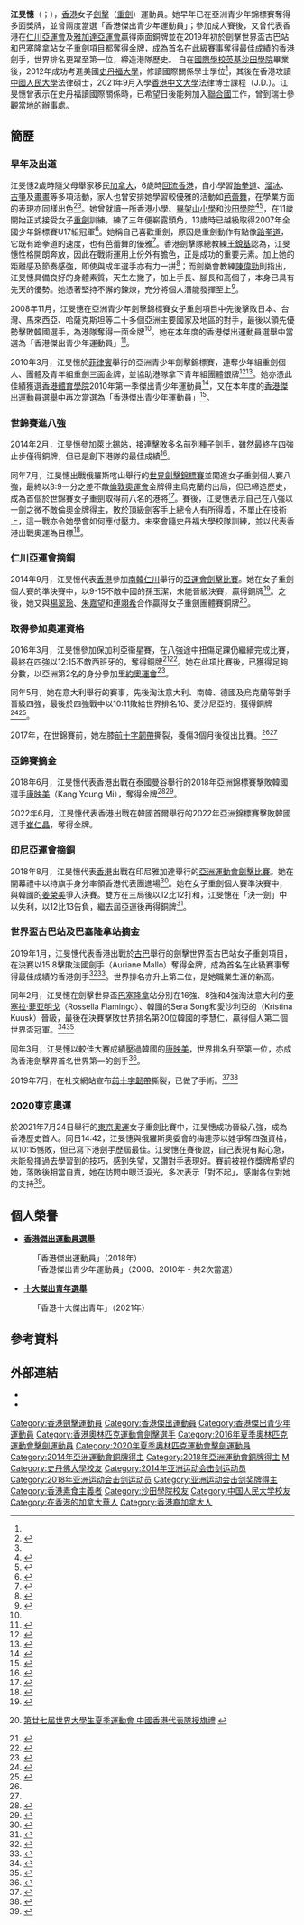 {{noteTA|G1=Sports}}
{{Infobox fencer
| headercolor    = #778899
| name           = 江旻憓<br/>Vivian Kong Man Wai
| image          = 
| imagesize      =
| caption        =
| birthname      =
| fullname       = Vivian Kong Man Wai
| nickname       =
| residence      =
| birth_date     = {{birth date and age|1994|2|8}}<ref name="印尼亞運">{{en}}{{cite web|title=Profile - MAN WAI VIVIAN KONG|url=https://en.asiangames2018.id/athletes/athlete/KONG-Man-Wai-Vivian-3024490/|publisher=2018年印尼亞運會官方網站|access-date=2018-09-01|archive-url=https://web.archive.org/web/20180901113506/https://en.asiangames2018.id/athletes/athlete/KONG-Man-Wai-Vivian-3024490/|archive-date=2018-09-01|dead-url=yes}}</ref>
| birth_place    = {{HKG-1959}}
| height         = {{height|m=1.78}}<ref name="印尼亞運"/>
| weight         = {{weight|kg=58}}<ref name="印尼亞運"/>
| website        = 
| weapon         = 女子[[重劍|重劍]]
| hand           = 左撇子
| natlcoach      = 
| formercoach    = 
| club           = 
| headcoach      = 
| country        = {{HKG-CHN}}
| retired        = 
| fieranking     = 第7位（2022年6月10日）<br>[https://fie.org/athletes/22439 現時世界排名]
| medaltemplates = 
{{MedalSport | 女子[[劍擊|劍擊]]}}
{{MedalCountry|{{HKG-CHN}}}}
{{MedalCompetition | [[世界擊劍錦標賽|世界擊劍錦標賽]]}}
{{MedalBronze | [[2019年世界擊劍錦標賽|2019年 布達佩斯]] | 女子重劍個人賽}}
{{MedalCompetition | {{tsl|en|Fencing World Cup|擊劍大獎賽}}}}
{{MedalSilver | 2017年 波哥大 | 女子重劍個人賽}}
{{MedalCompetition | {{tsl|en|Fencing World Cup|擊劍世界盃}}}}
{{MedalGold | 2019年 哈瓦那 | 女子重劍個人賽}}
{{MedalGold | 2019年 巴塞隆拿 | 女子重劍個人賽}}
{{MedalSilver | 2018年 塔林 | 女子重劍個人賽}}
{{MedalBronze | 2014年 萊比錫 | 女子重劍個人賽}}
{{MedalBronze | 2016年 萊尼亞諾 | 女子重劍個人賽}}
{{MedalBronze | 2018年 哈瓦那 | 女子重劍個人賽}}
{{MedalBronze | 2019年 杜拜 | 女子重劍個人賽}}
{{MedalCompetition | [[亞洲運動會|亞洲運動會]]}}
{{MedalBronze | [[2014年亞洲運動會|2014年 仁川]] | [[2014年亞洲運動會擊劍比賽|女子重劍個人賽]]}}
{{MedalBronze | [[2014年亞洲運動會|2014年 仁川]] | [[2014年亞洲運動會擊劍比賽|女子重劍團體賽]]}}
{{MedalBronze | [[2018年亞洲運動會|2018年 雅加達]] | [[2018年亞洲運動會擊劍比賽|女子重劍個人賽]]}}
{{MedalBronze | [[2018年亞洲運動會|2018年 雅加達]] | [[2018年亞洲運動會擊劍比賽|女子重劍團體賽]]}}
{{MedalCompetition | [[亞洲擊劍錦標賽|亞洲擊劍錦標賽]]}}
{{MedalGold | {{tsl|en|2018 Asian Fencing Championships|2018年 曼谷}} | 
{{tsl|en|2018 Asian Fencing Championships|女子重劍個人賽}}}}
{{MedalGold | {{tsl|en|2022 Asian Fencing Championships|2022年 首爾}} | 
{{tsl|en|2022 Asian Fencing Championships|女子重劍個人賽}}}}
{{MedalSilver | {{tsl|en|2017 Asian Fencing Championships|2017年 香港}} | 
{{tsl|en|2017 Asian Fencing Championships|女子重劍個人賽}}}}
{{MedalSilver | {{tsl|en|2018 Asian Fencing Championships|2018年 曼谷}} | 
{{tsl|en|2018 Asian Fencing Championships|女子重劍團體賽}}}}
{{MedalSilver| {{tsl|en|2022 Asian Fencing Championships|2022年 首爾}} | 
{{tsl|en|2022 Asian Fencing Championships|女子重劍團體賽}}}}
{{MedalBronze | {{tsl|en|2011 Asian Fencing Championships|2011年 首爾}} | 
{{tsl|en|2011 Asian Fencing Championships|女子重劍團體賽}}}}
{{MedalBronze | {{tsl|en|2014 Asian Fencing Championships|2014年 水原}} | 
{{tsl|en|2014 Asian Fencing Championships|女子重劍團體賽}}}}
{{MedalBronze | {{tsl|en|2015 Asian Fencing Championships|2015年 新加坡}} | 
{{tsl|en|2015 Asian Fencing Championships|女子重劍團體賽}}}}
{{MedalBronze | {{tsl|en|2016 Asian Fencing Championships|2016年 無錫}} | 
{{tsl|en|2016 Asian Fencing Championships|女子重劍團體賽}}}}
{{MedalBronze | {{tsl|en|2017 Asian Fencing Championships|2017年 香港}} | 
{{tsl|en|2017 Asian Fencing Championships|女子重劍團體賽}}}}
{{MedalBronze | {{tsl|en|2019 Asian Fencing Championships|2019年 千葉}} | 
{{tsl|en|2019 Asian Fencing Championships|女子重劍團體賽}}}}
| show-medals    = yes
}}

'''江旻憓'''（{{lang-en|Vivian Kong Man Wai}}；{{bd|1994年|2月8日|catIdx=H何}}），[[香港|香港]]女子[[劍擊|劍擊]]（[[重劍|重劍]]）運動員。她早年已在亞洲青少年錦標賽奪得多面獎牌，並曾兩度當選「香港傑出青少年運動員」；參加成人賽後，又曾代表香港在[[2014年亚洲运动会|仁川亞運會]]及[[2018年亚洲运动会|雅加達亞運會]]贏得兩面銅牌並在2019年初於劍擊世界盃古巴站和巴塞隆拿站女子重劍項目都奪得金牌，成為首名在此級賽事奪得最佳成績的香港劍手，世界排名更躍至第一位，締造港隊歷史。
自在[[國際學校|國際學校]][[英基學校協會|英基]][[沙田學院|沙田學院]]畢業後，2012年成功考進美國[[史丹福大學|史丹福大學]]，修讀國際關係學士學位<ref name="mpweekly"/>，其後在香港攻讀[[中國人民大學|中國人民大學]]法律碩士，2021年9月入學[[香港中文大學|香港中文大學]]法律博士課程（J.D.）。江旻憓曾表示在史丹福讀國際關係時，已希望日後能夠加入[[聯合國|聯合國]]工作，曾到瑞士參觀當地的辦事處。

==簡歷==
===早年及出道===
江旻憓2歲時隨父母舉家移民[[加拿大|加拿大]]，6歲時[[香港迴流潮|回流香港]]，自小學習[[跆拳道|跆拳道]]、[[溜冰|溜冰]]、[[古箏|古箏]]及[[畫畫|畫畫]]等多項活動，家人也曾安排她學習較優雅的活動如[[芭蕾舞|芭蕾舞]]，在學業方面的表現亦同樣出色<ref>{{zh-hk}}{{cite news|title=文武雙全瓣瓣精|newspaper=星島日報|date=2009-01-23}}</ref><ref name="mpweekly"/>。她曾就讀一所香港小學、[[畢架山小學|畢架山小學]]和[[沙田學院|沙田學院]]<ref>{{cite news | title=En Garde! ESF alumna: Vivian Kong | url=https://www.scmp.com/presented/news/hong-kong/education/topics/esf-first-50-years-people-stories/article/2121854/en-garde | format= | publisher=南華早報 | date=2017-12-08 | accessdate=2019-10-24 | quote= | archive-date=2018-08-19 | archive-url=https://web.archive.org/web/20180819182240/https://www.scmp.com/presented/news/hong-kong/education/topics/esf-first-50-years-people-stories/article/2121854/en-garde | dead-url=no }}</ref><ref>{{cite web |url=https://www.esf.edu.hk/2017/12/11/esf50-book-chi/ |title=英基金禧特刊正式推出 輯錄50載歷史里程碑 |last= |first= |date=2017-12-11 |website= |publisher=英基學校協會 |access-date=2019-10-24 |quote= |archive-date=2019-10-24 |archive-url=https://web.archive.org/web/20191024085709/https://www.esf.edu.hk/2017/12/11/esf50-book-chi/ |dead-url=no }}</ref>，在11歲開始正式接受女子[[重劍|重劍]]訓練，練了三年便嶄露頭角，13歲時已越級取得2007年全國少年錦標賽U17組冠軍<ref>{{zh-hk}}{{cite news|title=讀書劍擊「最緊要好玩」|newspaper=星島日報|date=2009-01-23}}</ref>。她稱自己喜歡重劍，原因是重劍動作有點像[[跆拳道|跆拳道]]，它既有跆拳道的速度，也有芭蕾舞的優雅<ref name="mpweekly">{{zh-hk}}{{cite web|title=重劍女神江旻憓 穿梭於跆拳道與芭蕾舞之間|url=https://www.mpweekly.com/culture/%e7%a4%be%e6%9c%83/20190107-6979|work=明周文化|date=2019-01-07|access-date=2019-02-10|archive-date=2019-02-12|archive-url=https://web.archive.org/web/20190212070453/https://www.mpweekly.com/culture/%e7%a4%be%e6%9c%83/20190107-6979|dead-url=no}}</ref>。香港劍擊隊總教練[[王銳基|王銳基]]認為，江旻憓性格開朗奔放，因此在戰術運用上份外有膽色，正是成功的重要元素。加上她的距離感及節奏感強，即使與成年選手亦有力一拼<ref>{{zh-hk}}{{cite news|title=總教練︰難得的「璞玉」|newspaper=星島日報|date=2009-01-23}}</ref>；而劍樂會教練[[陳偉勁|陳偉勁]]則指出，江旻憓具備良好的身體素質，天生左撇子，加上手長、腳長和高個子，本身已具有先天的優勢。她憑著堅持不懈的鍊煉，充分將個人潛能發揮至上<ref name="明報1118">{{zh-hk}}{{cite news|title=劍擊─劍樂會鍛鍊身心強健體魄迎接挑戰|newspaper=明報|date=2008-11-18}}</ref>。

2008年11月，江旻憓在亞洲青少年劍擊錦標賽女子重劍項目中先後擊敗日本、台灣、馬來西亞、哈薩克斯坦等二十多個亞洲主要國家及地區的對手，最後以領先優勢擊敗韓國選手，為港隊奪得一面金牌<ref name="明報1118"/>。她在本年度的[[香港傑出運動員選舉|香港傑出運動員選舉]]中當選為「香港傑出青少年運動員」<ref>{{zh-hk}}{{cite news|title=香港傑出運動員選舉　蘇樺偉壓阿寶膺星中之星|url=http://hk.apple.nextmedia.com/sports/art/20090217/12215371|newspaper=蘋果日報|date=2009-02-17|accessdate=2016-07-07|archive-date=2017-03-05|archive-url=https://web.archive.org/web/20170305011414/http://hk.apple.nextmedia.com/sports/art/20090217/12215371|dead-url=no}}</ref>。

2010年3月，江旻憓於[[菲律賓|菲律賓]]舉行的亞洲青少年劍擊錦標賽，連奪少年組重劍個人、團體及青年組重劍三面金牌，並協助港隊拿下青年組團體銀牌<ref>{{zh-hk}}{{cite news|title=港女劍客亞青狂掃三金|newspaper=星島日報|date=2010-03-13}}</ref><ref>{{zh-hk}}{{cite news|title=亞青摘3金前無古人新何嘉麗笑容制敵|newspaper=明報|date=2010-04-16}}</ref>。她亦憑此佳績獲選[[香港體育學院|香港體育學院]]2010年第一季傑出青少年運動員<ref>{{zh-hk}}{{cite news|title=2010年第一季傑出青少年運動員選舉|url=http://orientaldaily.on.cc/cnt/sport/20100609/00286_005.html|newspaper=東方日報|date=2010-06-09|accessdate=2016-07-07|archive-date=2017-03-05|archive-url=https://web.archive.org/web/20170305063702/http://orientaldaily.on.cc/cnt/sport/20100609/00286_005.html|dead-url=no}}</ref>，又在本年度的[[香港傑出運動員選舉|香港傑出運動員選舉]]中再次當選為「香港傑出青少年運動員」<ref>{{zh-hk}}{{cite news|title=黃金寶廣州亞運成就傑出運動員 第三度榮膺星中之星|newspaper=文匯報|date=2011-02-02}}</ref>。

===世錦賽進八強===
2014年2月，江旻憓參加{{link-en|劍擊世界盃|2013–14 Fencing World Cup}}萊比錫站，接連擊敗多名前列種子劍手，雖然最終在四強止步僅得銅牌，但已是創下港隊的最佳成績<ref>{{zh-hk}}{{cite news|title=江旼憓摘銅寫港劍手歷史|newspaper=大公報|date=2014-02-10}}</ref>。

同年7月，江旻憓出戰俄羅斯喀山舉行的[[2014年世界擊劍錦標賽|世界劍擊錦標賽]]並闖進女子重劍個人賽八強，最終以8:9一分之差不敵[[倫敦奧運會|倫敦奧運會]]金牌得主烏克蘭的{{link-en|謝婭金娜|Yana Shemyakina}}出局，但已締造歷史，成為首個於世錦賽女子重劍取得前八名的港將<ref>{{zh-hk}}{{cite news|title=江旻憓世劍錦創歷史|newspaper=星島日報|date=2014-07-22}}</ref>。賽後，江旻憓表示自己在八強以一劍之微不敵倫奧金牌得主，敗於頂級劍客手上總令人有所得着，不單止在技術上，這一戰亦令她學會如何應付壓力。未來會隨史丹福大學校隊訓練，並以代表香港出戰奧運為目標<ref>{{zh-hk}}{{cite news|title=進退間成長 劍擊五苗|newspaper=星島日報|date=2014-08-05}}</ref>。

===仁川亞運會摘銅===
2014年9月，江旻憓代表[[2014年亞洲運動會中國香港代表團|香港]]參加[[南韓|南韓]][[仁川|仁川]]舉行的[[2014年亞洲運動會|亞運會]][[2014年亞洲運動會擊劍比賽|劍擊比賽]]。她在女子重劍個人賽的準決賽中，以9-15不敵中國的孫玉潔，未能晉級決賽，贏得銅牌<ref>{{zh-hk}}{{cite news|title=港隊江旻憓亞運女子重劍個人賽奪銅|url=http://rthk.hk/rthk/news/expressnews/20140922/news_20140922_55_1039069.htm|newspaper=香港電台新聞|date=2014-09-22|accessdate=2014-09-24|archive-date=2016-04-22|archive-url=https://web.archive.org/web/20160422134948/http://rthk.hk/rthk/news/expressnews/20140922/news_20140922_55_1039069.htm|dead-url=no}}</ref>。之後，她又與[[楊翠玲|楊翠玲]]、[[朱嘉望|朱嘉望]]和[[連翊希|連翊希]]合作贏得女子重劍團體賽銅牌<ref>{{zh-hk}}[http://www.usfhk.org/upload/pdf/news_release/Press_release_27_SU.pdf 第廿七屆世界大學生夏季運動會 中國香港代表隊授旗禮] {{webarchive|url=https://web.archive.org/web/20141025161919/http://www.usfhk.org/upload/pdf/news_release/Press_release_27_SU.pdf |date=2014-10-25 }}</ref>。

===取得參加奧運資格===
2016年3月，江旻憓參加{{link-en|劍擊世界盃|2015–16_Fencing_World_Cup}}保加利亞衞星賽，在八強途中扭傷足踝仍繼續完成比賽，最終在四強以12:15不敵西班牙的{{tsl|es|Dóra Kiskapusi|Dóra Kiskapusi}}，奪得銅牌<ref>{{zh-hk}}{{cite news|title=港劍擊隊重劍賽摘兩銅|newspaper=星島日報|date=2016-03-15}}</ref><ref>{{zh-hk}}{{cite news|title=體訊速遞：（劍擊）江旻憓負傷摘銅|url=http://hk.apple.nextmedia.com/sports/art/20160315/19530033|newspaper=蘋果日報|date=2016-03-15|accessdate=2016-07-07|archive-date=2016-08-17|archive-url=https://web.archive.org/web/20160817083612/http://hk.apple.nextmedia.com/sports/art/20160315/19530033|dead-url=no}}</ref>。她在此項比賽後，已獲得足夠分數，以亞洲第2名的身分參加[[里約奧運會|里約奧運會]]<ref>{{zh-hk}}{{cite news|title=江旻憓亞洲第2資格征奧|url=http://news.mingpao.com/pns/dailynews/web_tc/article/20160322/s00015/1458583284343|newspaper=明報|date=2016-03-22|accessdate=2016-07-07|archive-date=2017-03-05|archive-url=https://web.archive.org/web/20170305002149/http://news.mingpao.com/pns/dailynews/web_tc/article/20160322/s00015/1458583284343|dead-url=no}}</ref>。

同年5月，她在意大利舉行的{{link-en|劍擊世界盃|2015–16_Fencing_World_Cup}}賽事，先後淘汰意大利、南韓、德國及烏克蘭等對手晉級四強，最後於四強戰中以10:11敗給世界排名16、愛沙尼亞的{{link-en|Erika Kirpu|Erika Kirpu}}，獲得銅牌<ref>{{zh-hk}}{{cite news|title=江旻憓世盃劍擊刺出銅牌|url=http://orientaldaily.on.cc/cnt/sport/20160523/00286_007.html|newspaper=東方日報|date=2016-05-23|accessdate=2016-07-07|archive-date=2019-06-26|archive-url=https://web.archive.org/web/20190626115458/https://orientaldaily.on.cc/cnt/sport/20160523/00286_007.html|dead-url=no}}</ref><ref>{{zh-hk}}{{cite news|title=體訊速遞：（劍擊）江旻憓世盃賽得銅牌|url=http://hk.apple.nextmedia.com/sports/art/20160523/19623827|newspaper=蘋果日報|date=2016-05-23|accessdate=2016-07-07|archive-date=2017-03-05|archive-url=https://web.archive.org/web/20170305010021/http://hk.apple.nextmedia.com/sports/art/20160523/19623827|dead-url=no}}</ref>。

2017年，在世錦賽前，她左膝[[前十字韌帶|前十字韌帶]]撕裂，養傷3個月後復出比賽。<ref name="mp0728"/><ref name="香港01-0728"/>

===亞錦賽摘金===
2018年6月，江旻憓代表香港出戰在泰國曼谷舉行的2018年亞洲錦標賽擊敗韓國選手[[康映美|康映美]]（Kang Young Mi），奪得金牌<ref>{{zh-hk}}{{cite web|url=https://hk.on.cc/hk/bkn/cnt/sport/20180619/bkn-20180619200051109-0619_00882_001.html|title=劍擊亞錦賽 江旻憓歷史性奪女重金牌！|author=|date=2018-06-19|website=東方日報|access-date=2018-12-03|archive-date=2019-06-11|archive-url=https://web.archive.org/web/20190611194021/https://hk.on.cc/hk/bkn/cnt/sport/20180619/bkn-20180619200051109-0619_00882_001.html|dead-url=no}}</ref><ref>{{zh-hk}}{{Cite news|url=https://hk.sports.appledaily.com/sports/realtime/article/20180619/58338520|title=劍擊亞錦賽 江旻憓復仇奪金 佘繕妡摘銅|date=2018-06-19|website=蘋果日報|accessdate=2019-01-13|archive-date=2019-06-08|archive-url=https://web.archive.org/web/20190608052559/https://hk.sports.appledaily.com/sports/realtime/article/20180619/58338520|dead-url=no}}</ref>。

2022年6月，江旻憓代表香港出戰在韓國首爾舉行的2022年亞洲錦標賽擊敗韓國選手[[崔仁晶|崔仁晶]]，奪得金牌。

===印尼亞運會摘銅===
2018年8月，江旻憓代表[[2018年亞洲運動會中國香港代表團|香港]]出戰在印尼雅加達舉行的[[2018年亞洲運動會|亞洲運動會]][[2018年亞洲運動會擊劍比賽|劍擊比賽]]。她在開幕禮中以持旗手身分率領香港代表團進場<ref>{{zh-hk}}{{cite news |title=江旻憓持區旗 港隊亞運起步　 |url=https://news.mingpao.com/pns/dailynews/web_tc/article/20180819/s00015/1534614581961 |work=明報 |date=2018-08-19 |accessdate=2018-08-24 |archive-date=2018-08-24 |archive-url=https://web.archive.org/web/20180824101830/https://news.mingpao.com/pns/dailynews/web_tc/article/20180819/s00015/1534614581961 |dead-url=no }}</ref>。她在女子重劍個人賽準決賽中，與韓國的[[姜榮美|姜榮美]]爭入決賽。雙方在三局後以12比12打和，江旻憓在「決一劍」中以失利，以12比13告負，繼去屆亞運後再得銅牌<ref>{{zh-hk}}{{cite news |title=【雅加達亞運直擊】江旻憓四強「決一劍」失利得銅牌 |url=https://www.sportsroad.hk/archives/214127 |work=體路 |date=2018-08-21 |accessdate=2018-08-24 |archive-date=2021-03-03 |archive-url=https://web.archive.org/web/20210303175608/https://www.sportsroad.hk/archives/214127 |dead-url=no }}</ref>。

===世界盃古巴站及巴塞隆拿站摘金===
2019年1月，江旻憓代表香港出戰於[[古巴|古巴]]舉行的劍擊世界盃古巴站女子重劍項目，在決賽以15:8擊敗法國劍手{{tsl|en|Auriane Mallo|奧麗安·馬洛}}（Auriane Mallo）奪得金牌，成為首名在此級賽事奪得最佳成績的香港劍手<ref>{{zh-hk}}{{Cite news |url=https://news.mingpao.com/ins/%E9%AB%94%E8%82%B2/article/20190113/s00006/1547351304614/%E3%80%90%E5%B0%91%E5%A5%B3%E5%8A%8D%E5%90%8E%E3%80%91%E6%B1%9F%E6%97%BB%E6%86%93%E6%96%B0%E5%B9%B4%E9%A6%96%E6%93%8A%E5%8D%B3%E5%A5%AA%E9%87%91-%E4%B8%96%E7%9B%83%E7%99%BB%E9%A0%82%E6%88%90%E6%B8%AF%E9%9A%8A%E7%AC%AC%E4%B8%80%E4%BA%BA |title=少女劍-{后}- 江旻憓新年首擊即奪金　世盃登頂成港隊第一人 |date=2019-01-13 |work=明報}}</ref><ref>{{zh-hk}}{{Cite news |url=https://www.hk01.com/%E5%8D%B3%E6%99%82%E9%AB%94%E8%82%B2/282165/%E5%8A%8D%E6%93%8A-%E6%B1%9F%E6%97%BB%E6%86%93%E6%8F%9A%E5%A8%81%E5%8F%A4%E5%B7%B4-%E9%A6%96%E5%90%8D%E6%B8%AF%E5%B0%87%E4%B8%96%E7%95%8C%E7%9B%83%E5%B0%81%E5%90%8E |title=江旻憓揚威古巴　首名港將世界盃封后 |date=2019-01-13 |work=香港01 |accessdate=2019-01-13 |archive-date=2019-06-05 |archive-url=https://web.archive.org/web/20190605092412/https://www.hk01.com/%E5%8D%B3%E6%99%82%E9%AB%94%E8%82%B2/282165/%E5%8A%8D%E6%93%8A-%E6%B1%9F%E6%97%BB%E6%86%93%E6%8F%9A%E5%A8%81%E5%8F%A4%E5%B7%B4-%E9%A6%96%E5%90%8D%E6%B8%AF%E5%B0%87%E4%B8%96%E7%95%8C%E7%9B%83%E5%B0%81%E5%90%8E |dead-url=no }}</ref>。世界排名亦升上第二位，是她職業生涯的新高。

同年2月，江旻憓在劍擊世界盃[[巴塞隆拿|巴塞隆拿]]站分別在16強、8強和4強淘汰意大利的[[萝塞拉·菲亚明戈|萝塞拉·菲亚明戈]]（Rossella Fiamingo）、韓國的Sera Song和愛沙利亞的{{tsl|en|Kristina Kuusk|克里斯蒂娜·古斯姬}}（Kristina Kuusk）晉級，最後在決賽擊敗世界排名第20位韓國的李慧仁，贏得個人第二個世界盃冠軍。<ref>{{zh-hk}}{{Cite news |url=https://hk.sports.appledaily.com/sports/daily/article/20190211/20610365 |title=巴塞世盃女重封后 江旻憓劍指一姐 |date=2019-02-11 |work=蘋果日報 |accessdate=2019-02-10 |archive-date=2019-06-05 |archive-url=https://web.archive.org/web/20190605193312/https://hk.sports.appledaily.com/sports/daily/article/20190211/20610365 |dead-url=no }}</ref><ref>{{zh-hk}}{{Cite news |url=https://www.hk01.com/%E5%8D%B3%E6%99%82%E9%AB%94%E8%82%B2/293018/%E5%8A%8D%E6%93%8A-%E6%B1%9F%E6%97%BB%E6%86%93%E5%86%8D%E5%A5%AA%E4%B8%96%E7%95%8C%E7%9B%83%E5%86%A0%E8%BB%8D-%E6%9C%89%E6%9C%9B%E9%A6%96%E7%99%BB%E4%B8%96%E7%95%8C-%E4%B8%80%E5%A7%90 |title=江旻憓再奪世界盃冠軍　有望首登世界「一姐」 |date=2019-02-11 |work=香港01 |accessdate=2019-02-10 |archive-date=2019-06-29 |archive-url=https://web.archive.org/web/20190629184556/https://www.hk01.com/%E5%8D%B3%E6%99%82%E9%AB%94%E8%82%B2/293018/%E5%8A%8D%E6%93%8A-%E6%B1%9F%E6%97%BB%E6%86%93%E5%86%8D%E5%A5%AA%E4%B8%96%E7%95%8C%E7%9B%83%E5%86%A0%E8%BB%8D-%E6%9C%89%E6%9C%9B%E9%A6%96%E7%99%BB%E4%B8%96%E7%95%8C-%E4%B8%80%E5%A7%90 |dead-url=no }}</ref>

同年3月，江旻憓以較佳大賽成績壓過韓國的[[康映美|康映美]]，世界排名升至第一位，亦成為香港劍擊界首名世界第一的劍手<ref>{{zh-hk}}{{cite news |title=江旻憓膺世界一姐 締港劍壇歷史 大獎賽失利無阻登頂 總教練：爭入東奧添動力 |url=https://news.mingpao.com/pns/%E9%AB%94%E8%82%B2/article/20190312/s00015/1552329095594/%E6%B1%9F%E6%97%BB%E6%86%93%E8%86%BA%E4%B8%96%E7%95%8C%E4%B8%80%E5%A7%90-%E7%B7%A0%E6%B8%AF%E5%8A%8D%E5%A3%87%E6%AD%B7%E5%8F%B2-%E5%A4%A7%E7%8D%8E%E8%B3%BD%E5%A4%B1%E5%88%A9%E7%84%A1%E9%98%BB%E7%99%BB%E9%A0%82-%E7%B8%BD%E6%95%99%E7%B7%B4-%E7%88%AD%E5%85%A5%E6%9D%B1%E5%A5%A7%E6%B7%BB%E5%8B%95%E5%8A%9B |work=明報 |date=2019-03-12 |accessdate=2019-03-12 |archive-date=2019-06-29 |archive-url=https://web.archive.org/web/20190629145412/https://news.mingpao.com/pns/%e9%ab%94%e8%82%b2/article/20190312/s00015/1552329095594/%e6%b1%9f%e6%97%bb%e6%86%93%e8%86%ba%e4%b8%96%e7%95%8c%e4%b8%80%e5%a7%90-%e7%b7%a0%e6%b8%af%e5%8a%8d%e5%a3%87%e6%ad%b7%e5%8f%b2-%e5%a4%a7%e7%8d%8e%e8%b3%bd%e5%a4%b1%e5%88%a9%e7%84%a1%e9%98%bb%e7%99%bb%e9%a0%82-%e7%b8%bd%e6%95%99%e7%b7%b4-%e7%88%ad%e5%85%a5%e6%9d%b1%e5%a5%a7%e6%b7%bb%e5%8b%95%e5%8a%9b |dead-url=no }}</ref>。

2019年7月，在社交網站宣布[[前十字韌帶|前十字韌帶]]撕裂，已做了手術。<ref name="mp0728">{{Cite news |url=https://news.mingpao.com/ins/%e9%ab%94%e8%82%b2/article/20190728/s00006/1564300708362/%e3%80%90%e5%8a%8d%e6%93%8a%e3%80%91%e4%b8%96%e7%95%8c%e4%b8%80%e5%a7%90%e6%b1%9f%e6%97%bb%e6%86%93%e9%9f%8c%e5%b8%b6%e6%92%95%e8%a3%82%e5%b7%b2%e6%96%bd%e6%89%8b%e8%a1%93-%e7%b8%bd%e6%95%99%e7%b7%b4%e9%84%ad%e5%85%86%e5%ba%b7-%e6%88%96%e9%9c%80%e5%8d%8a%e5%b9%b4%e5%ae%8c%e5%85%a8%e5%ba%b7%e5%be%a9 |title=世界一姐江旻憓韌帶撕裂已施手術　總教練鄭兆康：或需半年完全康復 |date=2019-07-28 |work=明報 |accessdate=2019-07-28 |archive-date=2019-07-29 |archive-url=https://web.archive.org/web/20190729153505/https://news.mingpao.com/ins/%e9%ab%94%e8%82%b2/article/20190728/s00006/1564300708362/%e3%80%90%e5%8a%8d%e6%93%8a%e3%80%91%e4%b8%96%e7%95%8c%e4%b8%80%e5%a7%90%e6%b1%9f%e6%97%bb%e6%86%93%e9%9f%8c%e5%b8%b6%e6%92%95%e8%a3%82%e5%b7%b2%e6%96%bd%e6%89%8b%e8%a1%93-%e7%b8%bd%e6%95%99%e7%b7%b4%e9%84%ad%e5%85%86%e5%ba%b7-%e6%88%96%e9%9c%80%e5%8d%8a%e5%b9%b4%e5%ae%8c%e5%85%a8%e5%ba%b7%e5%be%a9 |dead-url=no }}</ref><ref name="香港01-0728">{{zh-hk}}{{Cite news |url=https://www.hk01.com/%E5%8D%B3%E6%99%82%E9%AB%94%E8%82%B2/357208/%E5%8A%8D%E6%93%8A-%E6%B1%9F%E6%97%BB%E6%86%93ig%E9%80%8F%E9%9C%B2%E9%9F%8C%E5%B8%B6%E6%92%95%E8%A3%82-%E6%84%9F%E8%AC%9D%E5%A4%A7%E5%AE%B6%E7%9A%84%E6%84%9B |title=江旻憓IG透露韌帶撕裂　「感謝大家的愛」 |author=高詩琦 |date=2019-07-28 |work=香港01 |accessdate=2019-07-28 |archive-date=2020-11-28 |archive-url=https://web.archive.org/web/20201128202151/https://www.hk01.com/%E5%8D%B3%E6%99%82%E9%AB%94%E8%82%B2/357208/%E5%8A%8D%E6%93%8A-%E6%B1%9F%E6%97%BB%E6%86%93ig%E9%80%8F%E9%9C%B2%E9%9F%8C%E5%B8%B6%E6%92%95%E8%A3%82-%E6%84%9F%E8%AC%9D%E5%A4%A7%E5%AE%B6%E7%9A%84%E6%84%9B |dead-url=no }}</ref>

===2020東京奧運===
於2021年7月24日舉行的[[2020年夏季奧林匹克運動會|東京奧運]]女子重劍比賽中，江旻憓成功晉級八強，成為香港歷史首人。同日14:42，江旻憓與俄羅斯奧委會的梅達莎以娃爭奪四強資格，以10:15憾敗，但已寫下港劍手歷屆最佳。江旻憓在賽後說，自己表現有點心急，未能發揮過去學習到的技巧，感到失望，又讚對手表現好。賽前被視作獎牌希望的她，落敗後相當自責，她在訪問中眼泛淚光，多次表示「對不起」，感謝各位對她的支持<ref>{{cite news |title=江旻憓女子重劍8強止步 黃鎮廷杜凱琹乒乓混雙晉級 - RTHK |url=https://news.rthk.hk/rthk/ch/component/k2/1602391-20210724.htm |accessdate=2021-07-24 |work=rthk |date=2021-07-24 |language=zh-tw |archive-date=2021-07-24 |archive-url=https://web.archive.org/web/20210724163247/https://news.rthk.hk/rthk/ch/component/k2/1602391-20210724.htm |dead-url=no }}</ref>。

==個人榮譽==
*'''[[香港傑出運動員選舉|香港傑出運動員選舉]]'''
:「香港傑出運動員」（2018年）
:「香港傑出青少年運動員」（2008、2010年 - 共2次當選）
*'''[[十大傑出青年選舉|十大傑出青年選舉]]'''
:「香港十大傑出青年」（2021年）

==參考資料==
{{Reflist|2}}

== 外部連結 ==
* {{Facebook|vmwkong}}
* {{Instagram|vmwkong}}

{{香港十大杰出青年}}
{{DEFAULTSORT:Kong Man Wai Vivian}}
[[Category:香港劍擊運動員|Category:香港劍擊運動員]]
[[Category:香港傑出運動員|Category:香港傑出運動員]]
[[Category:香港傑出青少年運動員|Category:香港傑出青少年運動員]]
[[Category:香港奧林匹克運動會劍擊選手|Category:香港奧林匹克運動會劍擊選手]]
[[Category:2016年夏季奧林匹克運動會擊劍運動員|Category:2016年夏季奧林匹克運動會擊劍運動員]]
[[Category:2020年夏季奧林匹克運動會擊劍運動員|Category:2020年夏季奧林匹克運動會擊劍運動員]]
[[Category:2014年亞洲運動會銅牌得主|Category:2014年亞洲運動會銅牌得主]]
[[Category:2018年亞洲運動會銅牌得主|Category:2018年亞洲運動會銅牌得主]]
[[Category:江姓|M]]
[[Category:史丹佛大學校友|Category:史丹佛大學校友]]
[[Category:2014年亚洲运动会击剑运动员|Category:2014年亚洲运动会击剑运动员]]
[[Category:2018年亚洲运动会击剑运动员|Category:2018年亚洲运动会击剑运动员]]
[[Category:亚洲运动会击剑奖牌得主|Category:亚洲运动会击剑奖牌得主]]
[[Category:香港素食主義者|Category:香港素食主義者]]
[[Category:沙田學院校友|Category:沙田學院校友]]
[[Category:中国人民大学校友|Category:中国人民大学校友]]
[[Category:在香港的加拿大華人|Category:在香港的加拿大華人]]
[[Category:香港裔加拿大人|Category:香港裔加拿大人]]